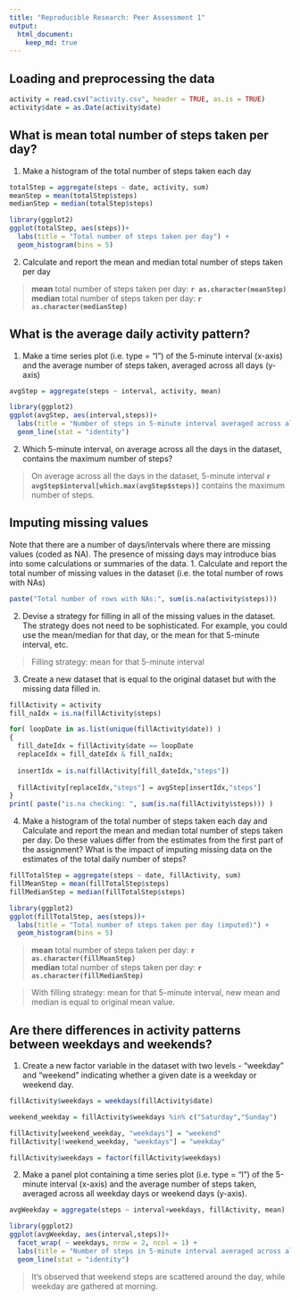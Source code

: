 ```yaml
---
title: "Reproducible Research: Peer Assessment 1"
output: 
  html_document:
    keep_md: true
---
```



## Loading and preprocessing the data
```r
activity = read.csv("activity.csv", header = TRUE, as.is = TRUE)
activity$date = as.Date(activity$date)

```


## What is mean total number of steps taken per day?
1. Make a histogram of the total number of steps taken each day
```r
totalStep = aggregate(steps ~ date, activity, sum)
meanStep = mean(totalStep$steps)
medianStep = median(totalStep$steps)

library(ggplot2)
ggplot(totalStep, aes(steps))+
  labs(title = "Total number of steps taken per day") +
  geom_histogram(bins = 5)
```

2. Calculate and report the mean and median total number of steps taken per day  

> **mean**   total number of steps taken per day: **`r as.character(meanStep)`**  
> **median** total number of steps taken per day: **`r as.character(medianStep)`**  


## What is the average daily activity pattern?
1. Make a time series plot (i.e. type = "l") of the 5-minute interval (x-axis)
and the average number of steps taken, averaged across all days (y-axis)
```r
avgStep = aggregate(steps ~ interval, activity, mean)

library(ggplot2)
ggplot(avgStep, aes(interval,steps))+
  labs(title = "Number of steps in 5-minute interval averaged across all days") +
  geom_line(stat = "identity")
```

2. Which 5-minute interval, on average across all the days in the dataset,
contains the maximum number of steps?  

> On average across all the days in the dataset, 5-minute interval **`r avgStep$interval[which.max(avgStep$steps)]`** contains the maximum number of steps.  

## Imputing missing values
Note that there are a number of days/intervals where there are missing values
(coded as NA). The presence of missing days may introduce bias into some
calculations or summaries of the data.
1. Calculate and report the total number of missing values in the dataset
(i.e. the total number of rows with NAs)
```r
paste("Total number of rows with NAs:", sum(is.na(activity$steps)))
```

2. Devise a strategy for filling in all of the missing values in the dataset. The
strategy does not need to be sophisticated. For example, you could use
the mean/median for that day, or the mean for that 5-minute interval, etc.  

> Filling strategy: mean for that 5-minute interval  
  
3. Create a new dataset that is equal to the original dataset but with the
missing data filled in.  
```r
fillActivity = activity
fill_naIdx = is.na(fillActivity$steps)

for( loopDate in as.list(unique(fillActivity$date)) )
{
  fill_dateIdx = fillActivity$date == loopDate
  replaceIdx = fill_dateIdx & fill_naIdx;
  
  insertIdx = is.na(fillActivity[fill_dateIdx,"steps"])
    
  fillActivity[replaceIdx,"steps"] = avgStep[insertIdx,"steps"]
}
print( paste("is.na checking: ", sum(is.na(fillActivity$steps))) )
```

4. Make a histogram of the total number of steps taken each day and Calculate
and report the mean and median total number of steps taken per day. Do
these values differ from the estimates from the first part of the assignment?
What is the impact of imputing missing data on the estimates of the total
daily number of steps?  
```r
fillTotalStep = aggregate(steps ~ date, fillActivity, sum)
fillMeanStep = mean(fillTotalStep$steps)
fillMedianStep = median(fillTotalStep$steps)

library(ggplot2)
ggplot(fillTotalStep, aes(steps))+
  labs(title = "Total number of steps taken per day (imputed)") +
  geom_histogram(bins = 5)
```
  
> **mean**   total number of steps taken per day: **`r as.character(fillMeanStep)`**  
> **median** total number of steps taken per day: **`r as.character(fillMedianStep)`**  

> With filling strategy: mean for that 5-minute interval, new mean and median is equal to original mean value.     
  
  
## Are there differences in activity patterns between weekdays and weekends?
1. Create a new factor variable in the dataset with two levels - "weekday"
and "weekend" indicating whether a given date is a weekday or weekend
day.
```r
fillActivity$weekdays = weekdays(fillActivity$date)

weekend_weekday = fillActivity$weekdays %in% c("Saturday","Sunday")

fillActivity[weekend_weekday, "weekdays"] = "weekend"
fillActivity[!weekend_weekday, "weekdays"] = "weekday"

fillActivity$weekdays = factor(fillActivity$weekdays)
```

2. Make a panel plot containing a time series plot (i.e. type = "l") of the
5-minute interval (x-axis) and the average number of steps taken, averaged
across all weekday days or weekend days (y-axis).
```r
avgWeekday = aggregate(steps ~ interval+weekdays, fillActivity, mean)

library(ggplot2)
ggplot(avgWeekday, aes(interval,steps))+
  facet_wrap( ~ weekdays, nrow = 2, ncol = 1) + 
  labs(title = "Number of steps in 5-minute interval averaged across all days") +
  geom_line(stat = "identity")
```

> It's observed that weekend steps are scattered around the day, while weekday are gathered at morning.